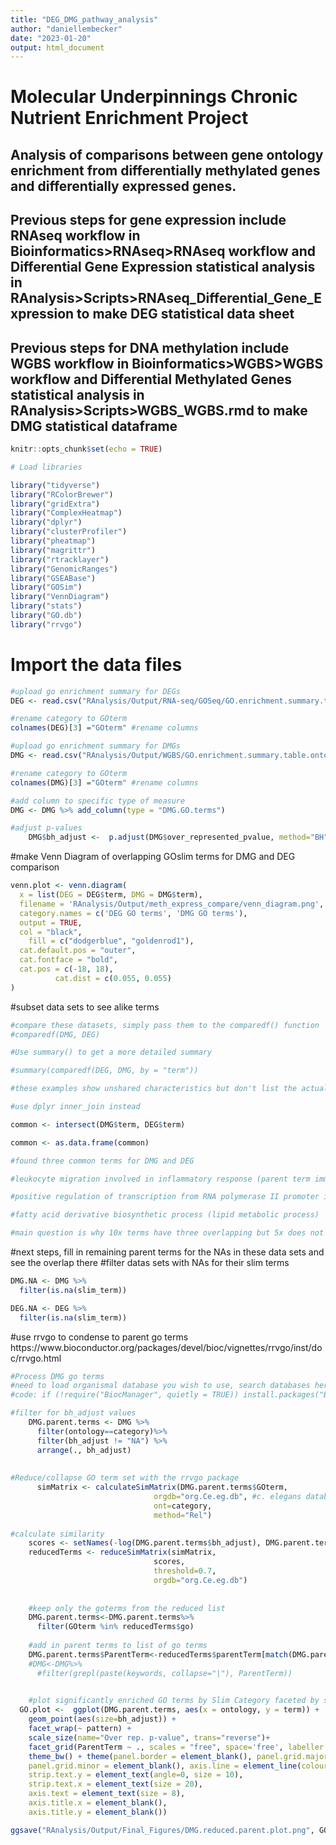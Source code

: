 ```yaml
---
title: "DEG_DMG_pathway_analysis"
author: "daniellembecker"
date: "2023-01-20"
output: html_document
---
```



# Molecular Underpinnings Chronic Nutrient Enrichment Project

## Analysis of comparisons between gene ontology enrichment from differentially methylated genes and differentially expressed genes.
## Previous steps for gene expression include RNAseq workflow in Bioinformatics>RNAseq>RNAseq workflow and Differential Gene Expression statistical analysis in RAnalysis>Scripts>RNAseq_Differential_Gene_Expression to make DEG statistical data sheet
## Previous steps for DNA methylation include WGBS workflow in Bioinformatics>WGBS>WGBS workflow and Differential Methylated Genes statistical analysis in RAnalysis>Scripts>WGBS_WGBS.rmd to make DMG statistical dataframe

```r
knitr::opts_chunk$set(echo = TRUE)

# Load libraries

library("tidyverse")
library("RColorBrewer")
library("gridExtra")
library("ComplexHeatmap")
library("dplyr")
library("clusterProfiler")
library("pheatmap")
library("magrittr")
library("rtracklayer")
library("GenomicRanges")
library("GSEABase")
library("GOSim")
library("VennDiagram")
library("stats")
library("GO.db")
library("rrvgo")
```

# Import the data files 

```r
#upload go enrichment summary for DEGs
DEG <- read.csv("RAnalysis/Output/RNA-seq/GOSeq/GO.enrichment.summary.table.DEG.csv", header = TRUE, row.names = 1)

#rename category to GOterm
colnames(DEG)[3] ="GOterm" #rename columns

#upload go enrichment summary for DMGs
DMG <- read.csv("RAnalysis/Output/WGBS/GO.enrichment.summary.table.ontology.10x.csv", header = TRUE, row.names = 1)

#rename category to GOterm
colnames(DMG)[3] ="GOterm" #rename columns

#add column to specific type of measure
DMG <- DMG %>% add_column(type = "DMG.GO.terms")

#adjust p-values 
    DMG$bh_adjust <-  p.adjust(DMG$over_represented_pvalue, method="BH") 

```

#make Venn Diagram of overlapping GOslim terms for DMG and DEG comparison

```r
venn.plot <- venn.diagram(
  x = list(DEG = DEG$term, DMG = DMG$term),
  filename = 'RAnalysis/Output/meth_express_compare/venn_diagram.png',
  category.names = c('DEG GO terms', 'DMG GO terms'),
  output = TRUE,
  col = "black",
	fill = c("dodgerblue", "goldenrod1"),
  cat.default.pos = "outer",
  cat.fontface = "bold",
  cat.pos = c(-18, 18),
          cat.dist = c(0.055, 0.055)
)
```

#subset data sets to see alike terms
```r
#compare these datasets, simply pass them to the comparedf() function
#comparedf(DMG, DEG)

#Use summary() to get a more detailed summary

#summary(comparedf(DEG, DMG, by = "term"))

#these examples show unshared characteristics but don't list the actual shared terms
```

```r
#use dplyr inner_join instead

common <- intersect(DMG$term, DEG$term) 

common <- as.data.frame(common)

#found three common terms for DMG and DEG

#leukocyte migration involved in inflammatory response (parent term immune system response)

#positive regulation of transcription from RNA polymerase II promoter in response to heat stress (DNA-templated transcription; response to stress)

#fatty acid derivative biosynthetic process (lipid metabolic process)

#main question is why 10x terms have three overlapping but 5x does not
```

#next steps, fill in remaining parent terms for the NAs in these data sets and see the overlap there
#filter datas sets with NAs for their slim terms
```r
DMG.NA <- DMG %>%
  filter(is.na(slim_term))

DEG.NA <- DEG %>%
  filter(is.na(slim_term))
```



#use rrvgo to condense to parent go terms
https://www.bioconductor.org/packages/devel/bioc/vignettes/rrvgo/inst/doc/rrvgo.html
```r
#Process DMG go terms
#need to load organismal database you wish to use, search databases here: http://bioconductor.org/packages/release/BiocViews.html#___OrgDb
#code: if (!require("BiocManager", quietly = TRUE)) install.packages("BiocManager") BiocManager::install("org.Ce.eg.db")

#filter for bh_adjust values
    DMG.parent.terms <- DMG %>%
      filter(ontology==category)%>%
      filter(bh_adjust != "NA") %>%
      arrange(., bh_adjust)
    
    
#Reduce/collapse GO term set with the rrvgo package 
      simMatrix <- calculateSimMatrix(DMG.parent.terms$GOterm,
                                orgdb="org.Ce.eg.db", #c. elegans database
                                ont=category,
                                method="Rel")
      
#calculate similarity 
    scores <- setNames(-log(DMG.parent.terms$bh_adjust), DMG.parent.terms$GOterm)
    reducedTerms <- reduceSimMatrix(simMatrix,
                                scores,
                                threshold=0.7,
                                orgdb="org.Ce.eg.db")
    
    
    #keep only the goterms from the reduced list
    DMG.parent.terms<-DMG.parent.terms%>%
      filter(GOterm %in% reducedTerms$go)
    
    #add in parent terms to list of go terms 
    DMG.parent.terms$ParentTerm<-reducedTerms$parentTerm[match(DMG.parent.terms$GOterm, reducedTerms$go)]
    #DMG<-DMG%>%
      #filter(grepl(paste(keywords, collapse="|"), ParentTerm))

      
    #plot significantly enriched GO terms by Slim Category faceted by slim term 
  GO.plot <-  ggplot(DMG.parent.terms, aes(x = ontology, y = term)) + 
    geom_point(aes(size=bh_adjust)) + 
    facet_wrap(~ pattern) +
    scale_size(name="Over rep. p-value", trans="reverse")+
    facet_grid(ParentTerm ~ ., scales = "free", space='free', labeller = label_wrap_gen(width = 8, multi_line = TRUE))+
    theme_bw() + theme(panel.border = element_blank(), panel.grid.major = element_blank(),
    panel.grid.minor = element_blank(), axis.line = element_line(colour = "black"),
    strip.text.y = element_text(angle=0, size = 10),
    strip.text.x = element_text(size = 20),
    axis.text = element_text(size = 8),
    axis.title.x = element_blank(),
    axis.title.y = element_blank())

ggsave("RAnalysis/Output/Final_Figures/DMG.reduced.parent.plot.png", GO.plot , width = 10, height = 30, units = c("in"))

```












